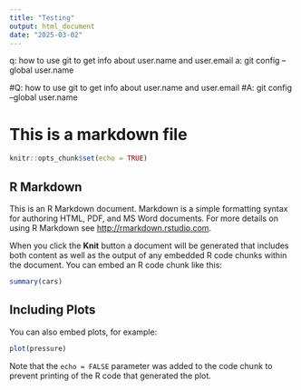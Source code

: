 ```yaml
---
title: "Testing"
output: html_document
date: "2025-03-02"
---
```



q: how to use git to get info about user.name and user.email 
a: git config --global user.name


#Q: how to use git to get info about user.name and user.email
#A: git config --global user.name

# This is a markdown file



```r


 



knitr::opts_chunk$set(echo = TRUE)
```

## R Markdown

This is an R Markdown document. Markdown is a simple formatting syntax for authoring HTML, PDF, and MS Word documents. For more details on using R Markdown see <http://rmarkdown.rstudio.com>.

When you click the **Knit** button a document will be generated that includes both content as well as the output of any embedded R code chunks within the document. You can embed an R code chunk like this:

```r
summary(cars)
```

## Including Plots

You can also embed plots, for example:

```r
plot(pressure)
```

Note that the `echo = FALSE` parameter was added to the code chunk to prevent printing of the R code that generated the plot.
